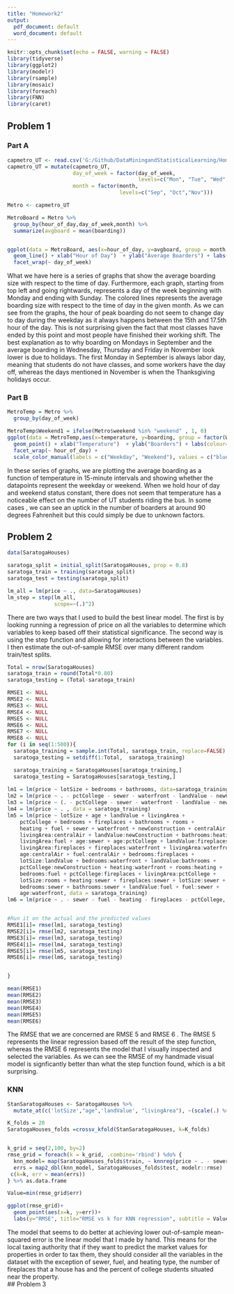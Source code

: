 ```yaml
---
title: "Homework2"
output:
  pdf_document: default
  word_document: default
---
```


```r
knitr::opts_chunk$set(echo = FALSE, warning = FALSE)
library(tidyverse)
library(ggplot2)
library(modelr)
library(rsample)
library(mosaic)
library(foreach)
library(FNN)
library(caret)
```

## Problem 1

### Part A
```r


capmetro_UT <- read.csv('G:/Github/DataMiningandStatisticalLearning/Homework/capmetro_UT.csv')
capmetro_UT = mutate(capmetro_UT,
                     day_of_week = factor(day_of_week,
                                          levels=c("Mon", "Tue", "Wed","Thu", "Fri", "Sat", "Sun")),
                     month = factor(month,
                                    levels=c("Sep", "Oct","Nov")))

Metro <- capmetro_UT

MetroBoard = Metro %>%
  group_by(hour_of_day,day_of_week,month) %>%
  summarize(avgboard = mean(boarding))


ggplot(data = MetroBoard, aes(x=hour_of_day, y=avgboard, group = month, colour = month))+
  geom_line() + xlab("Hour of Day")  + ylab("Average Boarders") + labs(colour='Month')+
  facet_wrap(~ day_of_week)


```

What we have here is a series of graphs that show the average boarding size with respect to the time of day. Furthermore, each graph, starting from top left and going rightwards, represents a day of the week beginning with Monday and ending with Sunday. The colored lines represents the average boarding size with respect to the time of day in the given month. As we can see from the graphs, the hour of peak boarding do not seem to change day to day during the weekday as it always happens between the 15th and 17.5th hour of the day. This is not surprising given the fact that most classes have ended by this point and most people have finished their working shift. The best explanation as to why boarding on Mondays in September and the average boarding in Wednesday, Thursday and Friday in November look lower is due to holidays. The first Monday in September is always labor day, meaning that students do not have classes, and some workers have the day off, whereas the days mentioned in November is when the Thanksgiving holidays occur. 

### Part B

```r
MetroTemp = Metro %>%
  group_by(day_of_week)

MetroTemp$Weekend1 = ifelse(Metro$weekend %in% "weekend" , 1, 0)
ggplot(data = MetroTemp,aes(x=temperature, y=boarding, group = factor(Weekend1), colour =factor(Weekend1)))+
  geom_point() + xlab("Temperature")  + ylab("Boarders") + labs(colour='Type of Day')+
  facet_wrap(~ hour_of_day) +
  scale_color_manual(labels = c("Weekday", "Weekend"), values = c("blue", "red"))
```


In these series of graphs, we are plotting the average boarding as a function of temperature in 15-minute intervals and showing whether the datapoints represent the weekday or weekend. When we hold hour of day and weekend status constant, there does not seem that temperature has a noticeable effect on the number of UT students riding the bus. In some cases , we can see an uptick in the number of boarders at around 90 degrees Fahrenheit but this could simply be due to unknown factors. 

## Problem 2
```r
data(SaratogaHouses)

saratoga_split = initial_split(SaratogaHouses, prop = 0.8)
saratoga_train = training(saratoga_split)
saratoga_test = testing(saratoga_split)

lm_all = lm(price ~ ., data=SaratogaHouses)
lm_step = step(lm_all, 
               scope=~(.)^2)
```

There are two ways that I used to build the best linear model. The first is by looking running a regression of price on all the variables to determine which variables to keep based off their statistical significance. The second way is using the step function and allowing for interactions between the variables. I then estimate the out-of-sample RMSE over many different random train/test splits.   





```r
Total = nrow(SaratogaHouses)
saratoga_train = round(Total*0.80)
saratoga_testing = (Total-saratoga_train)

RMSE1 <- NULL
RMSE2 <- NULL
RMSE3 <- NULL
RMSE4 <- NULL
RMSE5 <- NULL
RMSE6 <- NULL
RMSE7 <- NULL
RMSE8 <- NULL
for (i in seq(1:500)){
  saratoga_training = sample.int(Total, saratoga_train, replace=FALSE)
  saratoga_testing = setdiff(1:Total,  saratoga_training)

  saratoga_training = SaratogaHouses[saratoga_training,]
  saratoga_testing = SaratogaHouses[saratoga_testing,]
  
lm1 = lm(price ~ lotSize + bedrooms + bathrooms, data=saratoga_training)
lm2 = lm(price ~ . - pctCollege - sewer - waterfront - landValue - newConstruction, data=saratoga_training)
lm3 = lm(price ~ (. - pctCollege - sewer - waterfront - landValue - newConstruction)^2, data=saratoga_training) 
lm4 = lm(price ~ . , data = saratoga_training)
lm5 = lm(price ~ lotSize + age + landValue + livingArea + 
    pctCollege + bedrooms + fireplaces + bathrooms + rooms + 
    heating + fuel + sewer + waterfront + newConstruction + centralAir + 
    livingArea:centralAir + landValue:newConstruction + bathrooms:heating + 
    livingArea:fuel + age:sewer + age:pctCollege + landValue:fireplaces + 
    livingArea:fireplaces + fireplaces:waterfront + livingArea:waterfront + 
    age:centralAir + fuel:centralAir + bedrooms:fireplaces + 
    lotSize:landValue + bedrooms:waterfront + landValue:bathrooms + 
    pctCollege:newConstruction + heating:waterfront + rooms:heating + 
    bedrooms:fuel + pctCollege:fireplaces + livingArea:pctCollege + 
    lotSize:rooms + heating:sewer + fireplaces:sewer + lotSize:sewer + 
    bedrooms:sewer + bathrooms:sewer + landValue:fuel + fuel:sewer + 
    age:waterfront, data = saratoga_training)
lm6 = lm(price ~ . - sewer - fuel - heating - fireplaces - pctCollege, data = saratoga_training)


#Run it on the actual and the predicted values
RMSE1[i]= rmse(lm1, saratoga_testing)
RMSE2[i]= rmse(lm2, saratoga_testing)
RMSE3[i]= rmse(lm3, saratoga_testing)
RMSE4[i]= rmse(lm4, saratoga_testing)
RMSE5[i]= rmse(lm5, saratoga_testing)
RMSE6[i]= rmse(lm6, saratoga_testing)


}

mean(RMSE1)
mean(RMSE2)
mean(RMSE3)
mean(RMSE4)
mean(RMSE5)
mean(RMSE6)

```

The RMSE that we are concerned are RMSE 5 and RMSE 6 . The RMSE 5 represents the linear regression based off the result of the step function, whereas the RMSE 6 represents the model that I visually inspected and selected the variables. As we can see the RMSE of my handmade visual model is signficantly better than what the step function found, which is a bit surprising. 

### KNN

```r

StanSaratogaHouses <- SaratogaHouses %>%
  mutate_at(c('lotSize',"age",'landValue', "livingArea"), ~(scale(.) %>% as.vector))

K_folds = 20
SaratogaHouses_folds =crossv_kfold(StanSaratogaHouses, k=K_folds)


k_grid = seq(2,100, by=2) 
rmse_grid = foreach(k = k_grid, .combine='rbind') %do% {
  knn_model= map(SaratogaHouses_folds$train, ~ knnreg(price ~ . - sewer - fuel - heating - fireplaces - pctCollege,data = ., k=k, use.all = FALSE))
  errs = map2_dbl(knn_model, SaratogaHouses_folds$test, modelr::rmse)
 c(k=k, err = mean(errs))
} %>% as.data.frame

Value=min(rmse_grid$err)

ggplot(rmse_grid)+
  geom_point(aes(x=k, y=err))+
  labs(y="RMSE", title="RMSE vs k for KNN regression", subtitle = Value)


```

The model that seems to do better at achieving lower out-of-sample mean-squared error is the linear model that I made by hand. This means for the local taxing authority that if they want to predict the market values for properties in order to tax them, they should consider all the variables in the dataset with the exception of sewer, fuel, and heating type, the number of fireplaces that a house has and the percent of college students situated near the property.  
## Problem 3